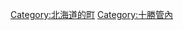{{Commonscat|Ashoro, Hokkaido}}
{{Catmore}}

{{DEFAULTSORT:Ashoro}}
[[Category:北海道的町|Category:北海道的町]]
[[Category:十勝管內|Category:十勝管內]]